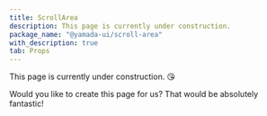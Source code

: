 ```yaml
---
title: ScrollArea
description: This page is currently under construction.
package_name: "@yamada-ui/scroll-area"
with_description: true
tab: Props
---
```


This page is currently under construction. 😘

Would you like to create this page for us? That would be absolutely fantastic!
